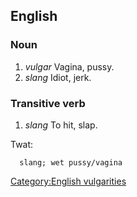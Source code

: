 ==English==

===Noun===

# ''vulgar'' Vagina, pussy.
# ''slang'' Idiot, jerk.

===Transitive verb===

# ''slang'' To hit, slap.

[[Category:English vulgarities]]

Twat:
   slang; wet pussy/vagina